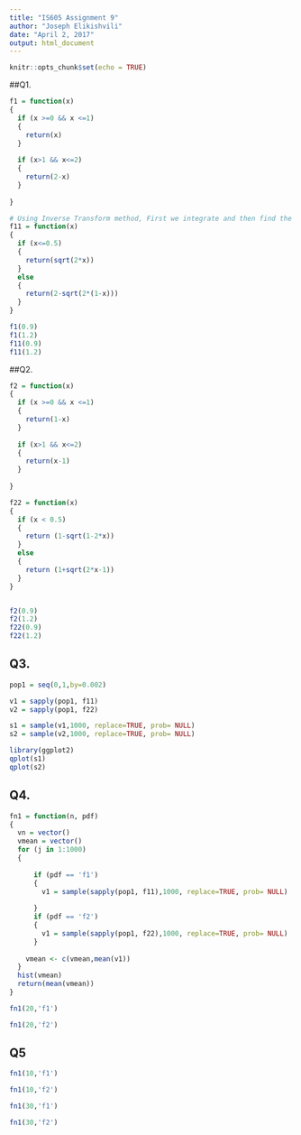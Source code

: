 ```yaml
---
title: "IS605 Assignment 9"
author: "Joseph Elikishvili"
date: "April 2, 2017"
output: html_document
---
```


```r
knitr::opts_chunk$set(echo = TRUE)
```



##Q1.
```r

f1 = function(x) 
{
  if (x >=0 && x <=1) 
  {
    return(x)
  }
  
  if (x>1 && x<=2) 
  {
    return(2-x)
  }
  
}

# Using Inverse Transform method, First we integrate and then find the inverse of the function
f11 = function(x)
{
  if (x<=0.5)
  {
    return(sqrt(2*x))
  }
  else
  {
    return(2-sqrt(2*(1-x)))
  }
}

f1(0.9)
f1(1.2)
f11(0.9)
f11(1.2)
```


##Q2.
```r
f2 = function(x) 
{
  if (x >=0 && x <=1)
  {
    return(1-x)
  }
  
  if (x>1 && x<=2) 
  {
    return(x-1)
  }
  
}

f22 = function(x)
{
  if (x < 0.5)
  {
    return (1-sqrt(1-2*x))
  }
  else
  {
    return (1+sqrt(2*x-1))
  }
}


f2(0.9)
f2(1.2)
f22(0.9)
f22(1.2)
```

## Q3.

```r

pop1 = seq(0,1,by=0.002)

v1 = sapply(pop1, f11)
v2 = sapply(pop1, f22)

s1 = sample(v1,1000, replace=TRUE, prob= NULL)
s2 = sample(v2,1000, replace=TRUE, prob= NULL)

library(ggplot2)
qplot(s1)
qplot(s2)
```

## Q4.

```r
fn1 = function(n, pdf)
{
  vn = vector()
  vmean = vector()
  for (j in 1:1000)
  {
    
      if (pdf == 'f1')
      {
        v1 = sample(sapply(pop1, f11),1000, replace=TRUE, prob= NULL)
        
      }
      if (pdf == 'f2')
      {
        v1 = sample(sapply(pop1, f22),1000, replace=TRUE, prob= NULL)
      }
    
    vmean <- c(vmean,mean(v1))
  }
  hist(vmean)
  return(mean(vmean))
}

fn1(20,'f1')

fn1(20,'f2')

```

## Q5

```r
fn1(10,'f1')

fn1(10,'f2')

fn1(30,'f1')

fn1(30,'f2')
```